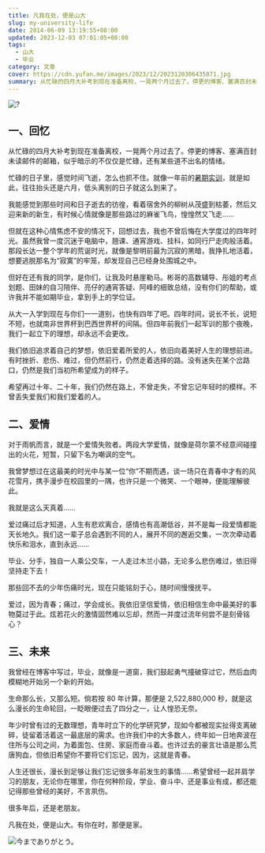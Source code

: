```yaml
---
title: 凡我在处，便是山大
slug: my-university-life
date: 2014-06-09 13:19:55+08:00
updated: 2023-12-03 07:01:05+08:00
tags:
  - 山大
  - 毕业
category: 文章
cover: https://cdn.yufan.me/images/2023/12/2023120306435871.jpg
summary: 从忙碌的四月大补考到现在准备离校，一晃两个月过去了。停更的博客、塞满百封未读邮件的邮箱，似乎暗示的不仅仅是忙碌，还有某些道不出名的情绪。
---
```


![?](https://cdn.yufan.me/images/2023/12/2023120306565488.jpg)

<MusicPlayer id={1959716226} />

## 一、回忆

从忙碌的四月大补考到现在准备离校，一晃两个月过去了。停更的博客、塞满百封未读邮件的邮箱，似乎暗示的不仅仅是忙碌，还有某些道不出名的情绪。

忙碌的日子里，感觉时间飞逝，怎么也抓不住。就像一年前的[暑期实训](/posts/summer-training-record/)，就是如此，往往抬头还是六月，低头离别的日子就这么到来了。

我能感觉到那些时间和日子逝去的彷徨，看着宿舍外的柳树从茂盛到枯萎，然后又迎来新的新生，有时候心情就像是那些路过的麻雀飞鸟，惶惶然又飞走……

但就在这种心情焦虑不安的情况下，回想过去，我也不曾后悔在大学度过的四年时光。虽然我曾一度沉迷于电脑中，翘课、通宵游戏、挂科，如同行尸走肉般活着。那段长达一整个学年的荒诞时光，就像是黎明前最为沉寂的黑暗，我挣扎地活着，想要逃脱那名为“寂寞”的牢笼，却发现自己已经身处围城之中。

但好在还有我的同学，是你们，让我及时悬崖勒马。彬哥的高数辅导、彤姐的考点划题、田妹的自习陪伴、亮仔的通宵答疑、阿峰的细致总结，没有你们的帮助，或许我并不能如期毕业，拿到手上的学位证。

从大一入学到现在与你们一一道别，也快有四年了吧。四年时间，说长不长，说短不短，也就南非世界杯到巴西世界杯的间隔。但四年前我们一起军训的那个夜晚，我们一起立下的理想，却永远不会更改。

我们依旧追求着自己的梦想，依旧爱着所爱的人，依旧向着美好人生的理想前进。有时挫折、悲伤、难过，但仍然前行，仍然走着选择的路。没有迷失在某个岔路口，仍然是我们当初所希望成为的样子。

希望再过十年、二十年，我们仍然在路上，不曾走失，不曾忘记年轻时的模样。不曾丢失爱我们和我们爱着的人。

## 二、爱情

对于雨帆而言，就是一个爱情失败者。两段大学爱情，就像是荷尔蒙不经意间碰撞出的火花，短暂，只留下名为嘲讽的空气。

我曾梦想过在这最美的时光中与某一位“你”不期而遇，谈一场只在青春中才有的风花雪月，携手漫步在校园里的一隅，也许只是一个微笑、一个眼神，便能理解彼此。

我就是这么天真着……

爱过痛过后才知道，人生有悲欢离合，感情也有高潮低谷，并不是每一段爱情都能天长地久。我们这一辈子总会遇到不同的人，展开不同的邂逅交集，一次次牵动着快乐和泪水，直到永远……

毕业、分手，独自一人乘公交车，一人走过木兰小路，无论多么悲伤难过，依旧得坚持走下去！

那些回不去的少年伤痛时光，现在只能铭刻于心，随时间慢慢抚平。

爱过，因为青春；痛过，学会成长。我依旧坚信爱情，依旧相信生命中最美好的事物莫过于此。炫若花火的激情固然难以忘却，然而一并度过流年何尝不是刻骨铭心？

## 三、未来

我曾经在博客中写过，毕业，就像是一道窗，我们鼓起勇气撞破穿过它，然后血肉模糊地开始另一个新的开始。

生命那么长，又那么短。倘若按 80 年计算，那便是 2,522,880,000 秒，就是这么漫长的生命轮回，一眨眼便过去了四分之一，让人惶恐无奈。

年少时曾有过的无数理想，青年时立下的化学研究梦，现如今都被现实扯得支离破碎，徒留着活着这一最底层的需求。也许我们中的大多数人，终年如一日地奔波在住所与公司之间，为着面包、住房、家庭而奋斗着。也许过去的豪言壮语是那么荒唐狗血，但依旧希望你不要将它们忘记，因为，这就是青春。

人生还很长，漫长到足够让我们忘记很多年前发生的事情……希望曾经一起并肩学习的朋友，无论你在哪里，你在何种阶段，学业、奋斗中、还是事业有成，都还能记得那些曾经的美好，不言夙伤。

很多年后，还是老朋友。

凡我在处，便是山大。有你在时，那便是家。

![今までありがとう。](https://cdn.yufan.me/images/2023/12/2023120307003245.jpg)
